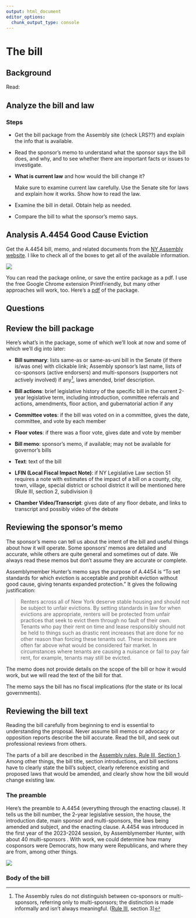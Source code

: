 ```yaml
---
output: html_document
editor_options:
  chunk_output_type: console
---
```


# The bill

## Background

Read:

## Analyze the bill and law

### Steps

-   Get the bill package from the Assembly site (check LRS??) and explain the info that is available.

-   Read the sponsor's memo to understand what the sponsor says the bill does, and why, and to see whether there are important facts or issues to investigate.

-   **What is current law** and how would the bill change it?

    Make sure to examine current law carefully. Use the Senate site for laws and explain how it works. Show how to read the law.

-   Examine the bill in detail. Obtain help as needed.

-   Compare the bill to what the sponsor's memo says.

## Analysis A.4454 Good Cause Eviction

Get the A.4454 bill, memo, and related documents from the [NY Assembly website](https://www.assembly.state.ny.us/leg/?default_fld=&leg_video=&bn=A04454&term=2023&Summary=Y&Actions=Y&Committee%26nbspVotes=Y&Floor%26nbspVotes=Y&Memo=Y&Text=Y&LFIN=Y&Chamber%26nbspVideo%2FTranscript=Y). I like to check all of the boxes to get all of the available information.

![](images/clipboard-2442934567.png)

You can read the package online, or save the entire package as a pdf. I use the free Google Chrome extension PrintFriendly, but many other approaches will work, too. Here's a [pdf](resources/A4454of2024/A4454_2024_package_optimized.pdf) of the package.

## Questions

## Review the bill package

Here's what's in the package, some of which we'll look at now and some of which we'll dig into later:

-   **Bill summary**: lists same-as or same-as-uni bill in the Senate (if there is/was one) with clickable link; Assembly sponsor's last name, lists of co-sponsors (active endorsers) and multi-sponsors (supporters not actively involved) if any[^bill-1], laws amended, brief description.

-   **Bill actions**: brief legislative history of the specific bill in the current 2-year legislative term, including introduction, committee referrals and actions, amendments, floor action, and gubernatorial action if any

-   **Committee votes**: if the bill was voted on in a committee, gives the date, committee, and vote by each member

-   **Floor votes**: if there was a floor vote, gives date and vote by member

-   **Bill memo**: sponsor's memo, if available; may not be available for governor's bills

-   **Text**: text of the bill

-   **LFIN (Local Fiscal Impact Note)**: if NY Legislative Law section 51 requires a note with estimates of the impact of a bill on a county, city, town, village, special district or school district it will be mentioned here (Rule III, section 2, subdivision i)

-   **Chamber Video/Transcript**: gives date of any floor debate, and links to transcript and possibly video of the debate

[^bill-1]: The Assembly rules do not distinguish between co-sponsors or multi-sponsors, referring only to multi-sponsors; the distinction is made informally and isn't always meaningful. ([Rule III](https://www2.nyassembly.gov/Rules/?sec=r3#r3), section 3)

## Reviewing the sponsor's memo

The sponsor's memo can tell us about the intent of the bill and useful things about how it will operate. Some sponsors' memos are detailed and accurate, while others are quite general and sometimes out of date. We always read these memos but don't assume they are accurate or complete.

Assemblymember Hunter's memo says the purpose of A.4454 is "To set standards for which eviction is acceptable and prohibit eviction without good cause, giving tenants expanded protection." It gives the following justification:

> Renters across all of New York deserve stable housing and should not be subject to unfair evictions. By setting standards in law for when evictions are appropriate, renters will be protected from unfair practices that seek to evict them through no fault of their own. Tenants who pay their rent on time and lease responsibly should not be held to things such as drastic rent increases that are done for no other reason than forcing these tenants out. These increases are often far above what would be considered fair market. In circumstances where tenants are causing a nuisance or fail to pay fair rent, for example, tenants may still be evicted.

The memo does not provide details on the scope of the bill or how it would work, but we will read the text of the bill for that.

The memo says the bill has no fiscal implications (for the state or its local governments).

## Reviewing the bill text

Reading the bill carefully from beginning to end is essential to understanding the proposal. Never assume bill memos or advocacy or opposition reports describe the bill accurate. Read the bill, and seek out professional reviews from others.

The parts of a bill are described in the [Assembly rules, Rule III, Section 1](https://nyassembly.gov/Rules/?sec=r3#r3). Among other things, the bill title, section introductions, and bill sections have to clearly state the bill's subject, clearly reference existing and proposed laws that would be amended, and clearly show how the bill would change existing law.

### The preamble

Here's the preamble to A.4454 (everything through the enacting clause). It tells us the bill number, the 2-year legislative session, the house, the introduction date, main sponsor and multi-sponsors, the laws being amended and subject, and the enacting clause. A.4454 was introduced in the first year of the 2023-2024 session, by Assemblymember Hunter, with about 40 multi-sponsors . With work, we could determine how many cosponsors were Democrats, how many were Republicans, and where they are from, among other things.

![](images/clipboard-4110516660.png)

### Body of the bill
